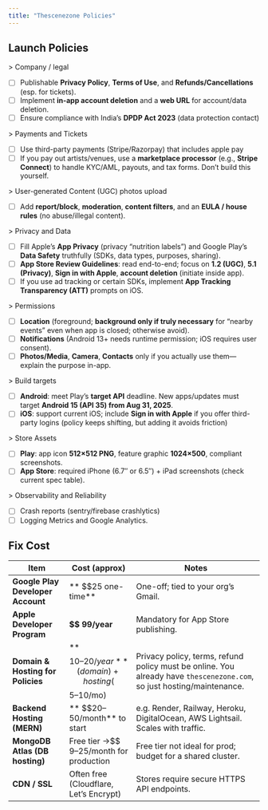 ```yaml
---
title: "Thescenezone Policies"
---
```



## Launch Policies

&gt; Company / legal

- [ ] Publishable **Privacy Policy**, **Terms of Use**, and **Refunds/Cancellations** (esp. for tickets).
- [ ] Implement **in-app account deletion** and a **web URL** for account/data deletion.
- [ ] Ensure compliance with India’s **DPDP Act 2023** (data protection contact)

&gt; Payments and Tickets

- [ ] Use third-party payments (Stripe/Razorpay) that includes apple pay
- [ ] If you pay out artists/venues, use a **marketplace processor** (e.g., **Stripe Connect**) to handle KYC/AML, payouts, and tax forms. Don’t build this yourself.

&gt; User-generated Content (UGC) photos upload

- [ ] Add **report/block**, **moderation**, **content filters**, and an **EULA / house rules** (no abuse/illegal content).

&gt; Privacy and Data

- [ ] Fill Apple’s **App Privacy** (privacy “nutrition labels”) and Google Play’s **Data Safety** truthfully (SDKs, data types, purposes, sharing).
- [ ] **App Store Review Guidelines**: read end-to-end; focus on **1.2 (UGC)**, **5.1 (Privacy)**, **Sign in with Apple**, **account deletion** (initiate inside app).
- [ ] If you use ad tracking or certain SDKs, implement **App Tracking Transparency (ATT)** prompts on iOS.

&gt; Permissions

- [ ] **Location** (foreground; **background only if truly necessary** for “nearby events” even when app is closed; otherwise avoid).
- [ ] **Notifications** (Android 13+ needs runtime permission; iOS requires user consent).
- [ ] **Photos/Media**, **Camera**, **Contacts** only if you actually use them—explain the purpose in-app.

&gt; Build targets

- [ ] **Android**: meet Play’s **target API** deadline. New apps/updates must target **Android 15 (API 35) from Aug 31, 2025**.
- [ ] **iOS**: support current iOS; include **Sign in with Apple** if you offer third-party logins (policy keeps shifting, but adding it avoids friction)

&gt; Store Assets

- [ ] **Play**: app icon **512×512 PNG**, feature graphic **1024×500**, compliant screenshots.
- [ ] **App Store**: required iPhone (6.7″ or 6.5″) + iPad screenshots (check current spec table).

&gt; Observability and Reliability

- [ ] Crash reports (sentry/firebase crashlytics)
- [ ] Logging Metrics and Google Analytics.

## Fix Cost

| Item                              | Cost (approx)                                 | Notes                                                                                                                  |
| --------------------------------- | --------------------------------------------- | ---------------------------------------------------------------------------------------------------------------------- |
| **Google Play Developer Account** | ** $$25 one-time**                              | One-off; tied to your org’s Gmail.                                                                                     |
| **Apple Developer Program**       | **$$ 99/year**                                  | Mandatory for App Store publishing.                                                                                    |
| **Domain & Hosting for Policies** | ** $$10–20/year** (domain) + hosting ($$ 5–10/mo) | Privacy policy, terms, refund policy must be online. You already have `thescenezone.com`, so just hosting/maintenance. |
| **Backend Hosting (MERN)**        | ** $$20–50/month** to start                     | e.g. Render, Railway, Heroku, DigitalOcean, AWS Lightsail. Scales with traffic.                                        |
| **MongoDB Atlas (DB hosting)**    | Free tier →$$ 9–25/month for production        | Free tier not ideal for prod; budget for a shared cluster.                                                             |
| **CDN / SSL**                     | Often free (Cloudflare, Let’s Encrypt)        | Stores require secure HTTPS API endpoints.                                                                             |

